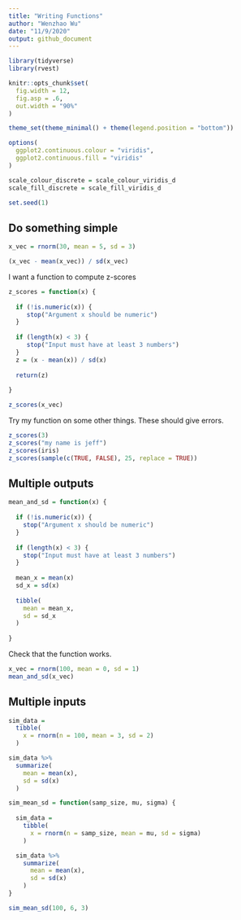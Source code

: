 ```yaml
---
title: "Writing Functions"
author: "Wenzhao Wu"
date: "11/9/2020"
output: github_document
---
```


```r
library(tidyverse)
library(rvest)

knitr::opts_chunk$set(
  fig.width = 12,
  fig.asp = .6,
  out.width = "90%"
)

theme_set(theme_minimal() + theme(legend.position = "bottom"))

options(
  ggplot2.continuous.colour = "viridis",
  ggplot2.continuous.fill = "viridis"
)

scale_colour_discrete = scale_colour_viridis_d
scale_fill_discrete = scale_fill_viridis_d

set.seed(1)
```

## Do something simple

```r
x_vec = rnorm(30, mean = 5, sd = 3)

(x_vec - mean(x_vec)) / sd(x_vec)
```

I want a function to compute z-scores

```r
z_scores = function(x) {
        
  if (!is.numeric(x)) {
     stop("Argument x should be numeric")      
  }        
  
  if (length(x) < 3) {
     stop("Input must have at least 3 numbers")
  }     
  z = (x - mean(x)) / sd(x)
  
  return(z)
              
}

z_scores(x_vec)
```

Try my function on some other things. These should give errors.

```r
z_scores(3)
z_scores("my name is jeff")
z_scores(iris)
z_scores(sample(c(TRUE, FALSE), 25, replace = TRUE))
```

## Multiple outputs

```r
mean_and_sd = function(x) {
        
  if (!is.numeric(x)) {
    stop("Argument x should be numeric")      
  }        
  
  if (length(x) < 3) {
    stop("Input must have at least 3 numbers")
  }   
        
  mean_x = mean(x)
  sd_x = sd(x)
  
  tibble(
    mean = mean_x,
    sd = sd_x
  )
              
}

```

Check that the function works.

```r
x_vec = rnorm(100, mean = 0, sd = 1)
mean_and_sd(x_vec)
```

## Multiple inputs

```r
sim_data = 
  tibble(
    x = rnorm(n = 100, mean = 3, sd = 2)
  )

sim_data %>%
  summarize(
    mean = mean(x),
    sd = sd(x)
  )
```

```r
sim_mean_sd = function(samp_size, mu, sigma) {
        
  sim_data = 
    tibble(
      x = rnorm(n = samp_size, mean = mu, sd = sigma)
    )

  sim_data %>%
    summarize(
      mean = mean(x),
      sd = sd(x)
    )      
}

sim_mean_sd(100, 6, 3)
```

